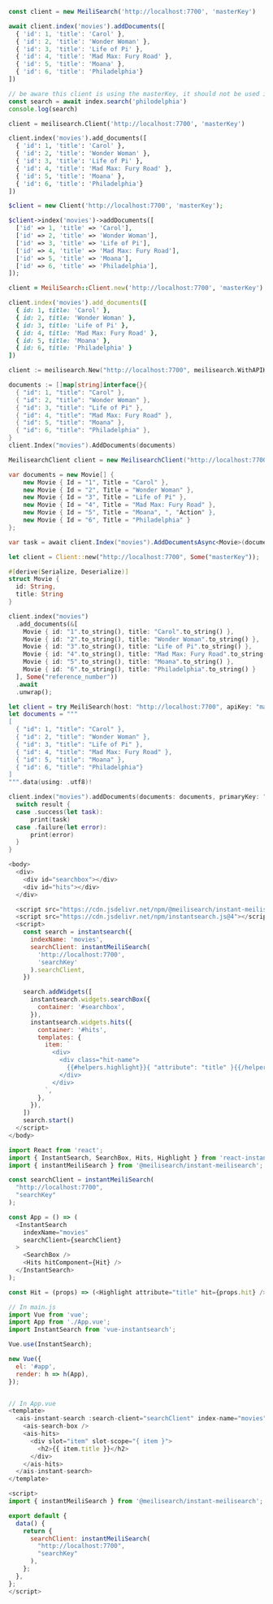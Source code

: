 <CodeGroup>

```javascript JS
const client = new MeiliSearch('http://localhost:7700', 'masterKey')

await client.index('movies').addDocuments([
  { 'id': 1, 'title': 'Carol' },
  { 'id': 2, 'title': 'Wonder Woman' },
  { 'id': 3, 'title': 'Life of Pi' },
  { 'id': 4, 'title': 'Mad Max: Fury Road' },
  { 'id': 5, 'title': 'Moana' },
  { 'id': 6, 'title': 'Philadelphia'}
])

// be aware this client is using the masterKey, it should not be used in front end
const search = await index.search('philodelphia')
console.log(search)
```

```python Python
client = meilisearch.Client('http://localhost:7700', 'masterKey')

client.index('movies').add_documents([
  { 'id': 1, 'title': 'Carol' },
  { 'id': 2, 'title': 'Wonder Woman' },
  { 'id': 3, 'title': 'Life of Pi' },
  { 'id': 4, 'title': 'Mad Max: Fury Road' },
  { 'id': 5, 'title': 'Moana' },
  { 'id': 6, 'title': 'Philadelphia'}
])
```

```php PHP
$client = new Client('http://localhost:7700', 'masterKey');

$client->index('movies')->addDocuments([
  ['id' => 1, 'title' => 'Carol'],
  ['id' => 2, 'title' => 'Wonder Woman'],
  ['id' => 3, 'title' => 'Life of Pi'],
  ['id' => 4, 'title' => 'Mad Max: Fury Road'],
  ['id' => 5, 'title' => 'Moana'],
  ['id' => 6, 'title' => 'Philadelphia'],
]);
```

```ruby Ruby
client = MeiliSearch::Client.new('http://localhost:7700', 'masterKey')

client.index('movies').add_documents([
  { id: 1, title: 'Carol' },
  { id: 2, title: 'Wonder Woman' },
  { id: 3, title: 'Life of Pi' },
  { id: 4, title: 'Mad Max: Fury Road' },
  { id: 5, title: 'Moana' },
  { id: 6, title: 'Philadelphia' }
])
```

```go Go
client := meilisearch.New("http://localhost:7700", meilisearch.WithAPIKey("masterKey"))

documents := []map[string]interface{}{
  { "id": 1, "title": "Carol" },
  { "id": 2, "title": "Wonder Woman" },
  { "id": 3, "title": "Life of Pi" },
  { "id": 4, "title": "Mad Max: Fury Road" },
  { "id": 5, "title": "Moana" },
  { "id": 6, "title": "Philadelphia" },
}
client.Index("movies").AddDocuments(documents)
```

```csharp C#
MeilisearchClient client = new MeilisearchClient("http://localhost:7700", "masterKey");

var documents = new Movie[] {
    new Movie { Id = "1", Title = "Carol" },
    new Movie { Id = "2", Title = "Wonder Woman" },
    new Movie { Id = "3", Title = "Life of Pi" },
    new Movie { Id = "4", Title = "Mad Max: Fury Road" },
    new Movie { Id = "5", Title = "Moana", ", "Action" },
    new Movie { Id = "6", Title = "Philadelphia" }
};

var task = await client.Index("movies").AddDocumentsAsync<Movie>(documents);
```

```rust Rust
let client = Client::new("http://localhost:7700", Some("masterKey"));

#[derive(Serialize, Deserialize)]
struct Movie {
  id: String,
  title: String
}

client.index("movies")
  .add_documents(&[
    Movie { id: "1".to_string(), title: "Carol".to_string() },
    Movie { id: "2".to_string(), title: "Wonder Woman".to_string() },
    Movie { id: "3".to_string(), title: "Life of Pi".to_string() },
    Movie { id: "4".to_string(), title: "Mad Max: Fury Road".to_string() },
    Movie { id: "5".to_string(), title: "Moana".to_string() },
    Movie { id: "6".to_string(), title: "Philadelphia".to_string() }
  ], Some("reference_number"))
  .await
  .unwrap();
```

```swift Swift
let client = try MeiliSearch(host: "http://localhost:7700", apiKey: "masterKey")
let documents = """
[
  { "id": 1, "title": "Carol" },
  { "id": 2, "title": "Wonder Woman" },
  { "id": 3, "title": "Life of Pi" },
  { "id": 4, "title": "Mad Max: Fury Road" },
  { "id": 5, "title": "Moana" },
  { "id": 6, "title": "Philadelphia"}
]
""".data(using: .utf8)!

client.index("movies").addDocuments(documents: documents, primaryKey: "reference_number") { (result) in
  switch result {
  case .success(let task):
      print(task)
  case .failure(let error):
      print(error)
  }
}
```

```javascript Vanilla JS
<body>
  <div>
    <div id="searchbox"></div>
    <div id="hits"></div>
  </div>

  <script src="https://cdn.jsdelivr.net/npm/@meilisearch/instant-meilisearch/dist/instant-meilisearch.umd.min.js"></script>
  <script src="https://cdn.jsdelivr.net/npm/instantsearch.js@4"></script>
  <script>
    const search = instantsearch({
      indexName: 'movies',
      searchClient: instantMeiliSearch(
        'http://localhost:7700',
        'searchKey'
      ).searchClient,
    })

    search.addWidgets([
      instantsearch.widgets.searchBox({
        container: '#searchbox',
      }),
      instantsearch.widgets.hits({
        container: '#hits',
        templates: {
          item: `
            <div>
              <div class="hit-name">
                {{#helpers.highlight}}{ "attribute": "title" }{{/helpers.highlight}}
              </div>
            </div>
          `,
        },
      }),
    ])
    search.start()
  </script>
</body>
```

```javascript React
import React from 'react';
import { InstantSearch, SearchBox, Hits, Highlight } from 'react-instantsearch-dom';
import { instantMeiliSearch } from '@meilisearch/instant-meilisearch';

const searchClient = instantMeiliSearch(
  "http://localhost:7700",
  "searchKey"
);

const App = () => (
  <InstantSearch
    indexName="movies"
    searchClient={searchClient}
  >
    <SearchBox />
    <Hits hitComponent={Hit} />
  </InstantSearch>
);

const Hit = (props) => (<Highlight attribute="title" hit={props.hit} />);
```

```javascript Vue.js
// In main.js
import Vue from 'vue';
import App from './App.vue';
import InstantSearch from 'vue-instantsearch';

Vue.use(InstantSearch);

new Vue({
  el: '#app',
  render: h => h(App),
});


// In App.vue
<template>
  <ais-instant-search :search-client="searchClient" index-name="movies">
    <ais-search-box />
    <ais-hits>
      <div slot="item" slot-scope="{ item }">
        <h2>{{ item.title }}</h2>
      </div>
    </ais-hits>
  </ais-instant-search>
</template>

<script>
import { instantMeiliSearch } from '@meilisearch/instant-meilisearch';

export default {
  data() {
    return {
      searchClient: instantMeiliSearch(
        "http://localhost:7700",
        "searchKey"
      ),
    };
  },
};
</script>
```
</CodeGroup>